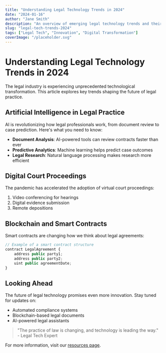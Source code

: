 ```yaml
---
title: "Understanding Legal Technology Trends in 2024"
date: "2024-01-16"
author: "Jane Smith"
description: "An overview of emerging legal technology trends and their impact on modern law practice"
slug: "legal-tech-trends-2024"
tags: ["Legal Tech", "Innovation", "Digital Transformation"]
coverImage: "/placeholder.svg"
---
```


# Understanding Legal Technology Trends in 2024

The legal industry is experiencing unprecedented technological transformation. This article explores key trends shaping the future of legal practice.

## Artificial Intelligence in Legal Practice

AI is revolutionizing how legal professionals work, from document review to case prediction. Here's what you need to know:

- **Document Analysis**: AI-powered tools can review contracts faster than ever
- **Predictive Analytics**: Machine learning helps predict case outcomes
- **Legal Research**: Natural language processing makes research more efficient

## Digital Court Proceedings

The pandemic has accelerated the adoption of virtual court proceedings:

1. Video conferencing for hearings
2. Digital evidence submission
3. Remote depositions

## Blockchain and Smart Contracts

Smart contracts are changing how we think about legal agreements:

```javascript
// Example of a smart contract structure
contract LegalAgreement {
    address public party1;
    address public party2;
    uint public agreementDate;
}
```

## Looking Ahead

The future of legal technology promises even more innovation. Stay tuned for updates on:

- Automated compliance systems
- Blockchain-based legal documents
- AI-powered legal assistants

> "The practice of law is changing, and technology is leading the way." - Legal Tech Expert

For more information, visit our [resources page](#).